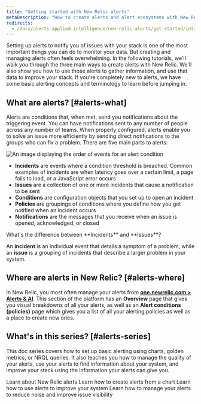 ```yaml
---
title: "Getting started with New Relic alerts"
metaDescription: "How to create alerts and alert ecosystems with New Relic"
redirects:
  - /docs/alerts-applied-intelligence/new-relic-alerts/get-started/introduction-alerts
---
```




Setting up alerts to notify you of issues with your stack is one of the most important things you can do to monitor your data. But creating and managing alerts often feels overwhelming. In the following tutorials, we'll walk you through the three main ways to create alerts with New Relic. We'll also show you how to use those alerts to gather information, and use that data to improve your stack. If you're completely new to alerts, we have some basic alerting concepts and terminology to learn before jumping in.

## What are alerts? [#alerts-what]

Alerts are conditions that, when met, send you notifications about the triggering event. You can have notifications sent to any number of people across any number of teams. When properly configured, alerts enable you to solve an issue more efficiently by sending direct notifications to the groups who can fix a problem. There are five main parts to alerts:

<img
    title="Alert flow"
    alt="An image displaying the order of events for an alert condition"
    src={alertsFlow}
/>

* **Incidents** are events where a condition threshold is breached. Common examples of incidents are when latency goes over a certain limit, a page fails to load, or a JavaScript error occurs
* **Issues** are a collection of one or more incidents that cause a notification to be sent
* **Conditions** are configuration objects that you set up to open an incident
* **Policies** are groupings of conditions where you define how you get notified when an incident occurs
* **Notifications** are the messages that you receive when an issue is opened, acknowledged, or closed

<Callout variant="tip">
What's the difference between **Incidents** and **Issues**? 

An **incident** is an individual event that details a symptom of a problem, while an **issue** is a grouping of incidents that describe a larger problem in your system.
    </Callout>

## Where are alerts in New Relic? [#alerts-where]

In New Relic, you most often manage your alerts from [**one.newrelic.com > Alerts & AI**](https://one.newrelic.com/alerts-ai). This section of the platform has an **Overview** page that gives you visual breakdowns of all your alerts, as well as an **Alert conditions (policies)** page which gives you a list of all your alerting policies as well as a place to create new ones.

## What's in this series? [#alerts-series]

This doc series covers how to set up basic alerting using charts, golden metrics, or NRQL queries. It also teaches you how to manage the quality of your alerts, use your alerts to find information about your system, and improve your stack using the information your alerts can give you.

<DocTiles>
  <DocTile title='Getting started with New Relic alerts' path="/docs/tutorial-create-alerts/create-new-relic-alerts/" label={{text: "You are here", color: "orange"}}> Learn about New Relic alerts</DocTile>
  <DocTile title='Create alerts from charts' path="/docs/tutorial-create-alerts/create-chart-alerts/"> Learn how to create alerts from a chart</DocTile>
  <DocTile title='Improve your stack with alerts' path="/docs/tutorial-create-alerts/improve-with-alerts/"> Learn how to use alerts to improve your system</DocTile>
  <DocTile title='Manage your alert quality' path="/docs/tutorial-create-alerts/manage-alert-quality/"> Learn how to manage your alerts to reduce noise and improve issue visibility</DocTile>
</DocTiles>